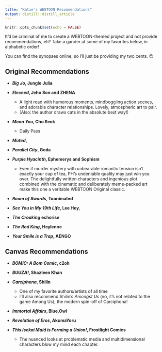 ```yaml
---
title: "Katie's WEBTOON Recommendations"
output: distill::distill_article
---
```


```r
knitr::opts_chunk$set(echo = FALSE)
```

It'd be criminal of me to create a WEBTOON-themed project and not provide recommendations, eh? Take a gander at some of my favorites below, in alphabetic order!

You can find the synopses online, so I'll just be providing my two cents. 😉


## Original Recommendations
* ***Big Jo*, Jungle Julia**

* ***Eleceed*, Jeho Son and ZHENA**
  + A light read with humorous moments, mindboggling action scenes, and adorable character relationships. Lovely, atmospheric art to pair.
  + (Also: the author draws cats in the absolute best way!)

* ***Moon You*, Cho Seok**
  + Daily Pass

* ***Muted*, **

* ***Parallel City*, Goda**

* ***Purple Hyacinth*, Ephemerys and Sophism**
  + Even if murder mystery with unbearable romantic tension isn't exactly your cup of tea, PH's undeniable quality may just win you over. The delightfully written characters and ingenious plot combined with the cinematic and deliberately meme-packed art make this one a veritable WEBTOON Original classic.

* ***Room of Swords*, Toonimated**

* ***See You in My 19th Life*, Lee Hey**, 

* ***The Croaking* echorise**

* ***The Red King*, Heylenne**

* ***Your Smile is a Trap*, AENGO**


## Canvas Recommendations
* ***BOMIC: A Bom Comic*, c2oh**

* ***BUUZA!*, Shazleen Khan**

* ***Carciphona*, Shilin**
  + One of my favorite authors/artists of all time
  + I'll also recommend Shilin's *Amongst Us* (no, it's not related to the game Among Us), the modern spin-off of Carciphona!

* ***Immortal Affairs*, Blue.Owl**

* ***Revelation of Eros*, AkumaYoru**

* ***This Isekai Maid is Forming a Union!*, Frostlight Comics**
  + The nuanced looks at problematic media and multidimensional characters blow my mind each chapter.